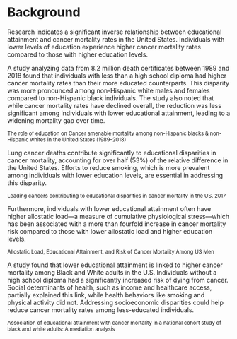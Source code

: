<h1>Background</h1>
<p>Research indicates a significant inverse relationship between educational attainment and cancer mortality rates in the United States. Individuals with lower levels of education experience higher cancer mortality rates compared to those with higher education levels.</p>
<p>A study analyzing data from 8.2 million death certificates between 1989 and 2018 found that individuals with less than a high school diploma had higher cancer mortality rates than their more educated counterparts. This disparity was more pronounced among non-Hispanic white males and females compared to non-Hispanic black individuals. The study also noted that while cancer mortality rates have declined overall, the reduction was less significant among individuals with lower educational attainment, leading to a widening mortality gap over time.</p>
<p><small>The role of education on Cancer amenable mortality among non-Hispanic blacks & non-Hispanic whites in the United States (1989–2018)
</small></p>
<p>Lung cancer deaths contribute significantly to educational disparities in cancer mortality, accounting for over half (53%) of the relative difference in the United States. Efforts to reduce smoking, which is more prevalent among individuals with lower education levels, are essential in addressing this disparity.</p>
<p><small>Leading cancers contributing to educational disparities in cancer mortality in the US, 2017
</small></p>
<p>Furthermore, individuals with lower educational attainment often have higher allostatic load—a measure of cumulative physiological stress—which has been associated with a more than fourfold increase in cancer mortality risk compared to those with lower allostatic load and higher education levels.</p> 
<p><small>Allostatic Load, Educational Attainment, and Risk of Cancer Mortality Among US Men</small></p>
<p>A study found that lower educational attainment is linked to higher cancer mortality among Black and White adults in the U.S. Individuals without a high school diploma had a significantly increased risk of dying from cancer. Social determinants of health, such as income and healthcare access, partially explained this link, while health behaviors like smoking and physical activity did not. Addressing socioeconomic disparities could help reduce cancer mortality rates among less-educated individuals.</p>
<p><small>Association of educational attainment with cancer mortality in a national cohort study of black and white adults: A mediation analysis</small></p>